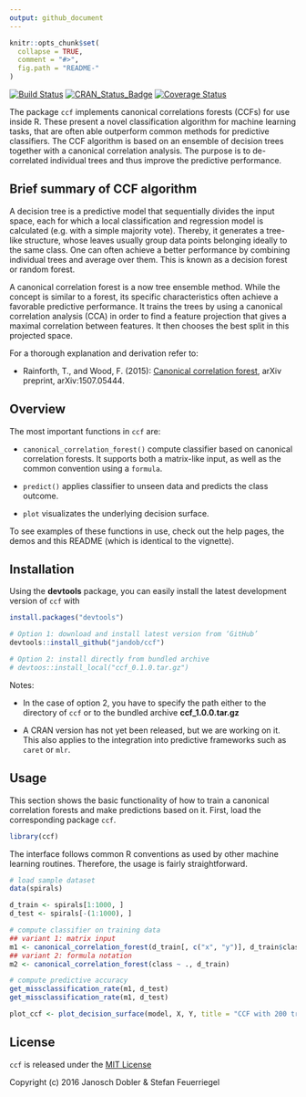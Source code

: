 ```yaml
---
output: github_document
---
```


<!-- README.md is generated from README.Rmd. Please edit that file -->

```r
knitr::opts_chunk$set(
  collapse = TRUE,
  comment = "#>",
  fig.path = "README-"
)
```
[![Build Status](https://travis-ci.org/jandob/ccf.svg?branch=master)](https://travis-ci.org/jandob/ccf)
[![CRAN\_Status\_Badge](https://www.r-pkg.org/badges/version/ccf)](https://cran.r-project.org/package=ccf)
[![Coverage Status](https://img.shields.io/codecov/c/github/jandob/ccf/master.svg)](https://codecov.io/github/jandob/ccf?branch=master)

The package `ccf` implements canonical correlations forests (CCFs) for use inside R. These present a novel classification algorithm for machine learning tasks, that are often able outperform common methods for predictive classifiers. The CCF algorithm is based on an ensemble of decision trees together with a canonical correlation analysis. The purpose is to de-correlated individual trees and thus improve the predictive performance.

## Brief summary of CCF algorithm

A decision tree is a predictive model that sequentially divides the input space, each for which a local classification and regression model is calculated (e.g. with a simple majority vote). Thereby, it generates a tree-like structure, whose leaves usually group data points belonging ideally to the same class. One can often achieve a better performance by combining individual trees and average over them. This is known as a decision forest or random forest.

A canonical correlation forest is a now tree ensemble method. While the concept is similar to a forest, its specific characteristics often achieve a favorable predictive performance. It trains the trees by using a canonical correlation analysis (CCA) in order to find a feature projection that gives a maximal correlation between features. It then chooses the best split in this projected space.

For a thorough explanation and derivation refer to:

* Rainforth, T., and Wood, F. (2015): [Canonical correlation forest](https://arxiv.org/pdf/1507.05444.pdf), arXiv preprint, arXiv:1507.05444.

## Overview

The most important functions in `ccf` are:

* `canonical_correlation_forest()` compute classifier based on canonical correlation forests. It supports both a matrix-like input, as well as the common convention using a `formula`.

* `predict()` applies classifier to unseen data and predicts the class outcome.

* `plot` visualizates the underlying decision surface.

To see examples of these functions in use, check out the help pages, the demos and this README (which is identical to the vignette).

## Installation

Using the **devtools** package, you can easily install the latest development version of `ccf` with

```r
install.packages("devtools")

# Option 1: download and install latest version from ‘GitHub’
devtools::install_github("jandob/ccf")

# Option 2: install directly from bundled archive
# devtoos::install_local("ccf_0.1.0.tar.gz")
```

Notes:

* In the case of option 2, you have to specify the path either to the directory of `ccf` or to the bundled archive **ccf_1.0.0.tar.gz**

* A CRAN version has not yet been released, but we are working on it. This also applies to the integration into predictive frameworks such as `caret` or `mlr`.

## Usage

This section shows the basic functionality of how to train a canonical correlation forests and make predictions based on it. First, load the corresponding package `ccf`.

```r
library(ccf)
```

The interface follows common R conventions as used by other machine learning routines. Therefore, the usage is fairly straightforward.

```r
# load sample dataset
data(spirals)

d_train <- spirals[1:1000, ]
d_test <- spirals[-(1:1000), ]

# compute classifier on training data
## variant 1: matrix input
m1 <- canonical_correlation_forest(d_train[, c("x", "y")], d_train$class, ntree = 200)
## variant 2: formula notation
m2 <- canonical_correlation_forest(class ~ ., d_train)

# compute predictive accuracy
get_missclassification_rate(m1, d_test)
get_missclassification_rate(m1, d_test)
```

```r
plot_ccf <- plot_decision_surface(model, X, Y, title = "CCF with 200 trees")
```

## License

`ccf` is released under the [MIT License](https://opensource.org/licenses/MIT)

Copyright (c) 2016 Janosch Dobler & Stefan Feuerriegel
